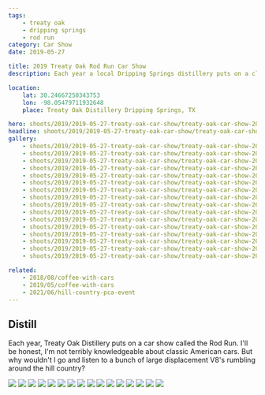 ```yaml
---
tags:
    - treaty oak
    - dripping springs
    - rod run
category: Car Show
date: 2019-05-27

title: 2019 Treaty Oak Rod Run Car Show
description: Each year a local Dripping Springs distillery puts on a classic car show. I profess to not know much about classic American cars, but it's a good excuse to snag some photos.

location:
    lat: 30.24667250343753
    lon: -98.05479711932648
    place: Treaty Oak Distillery Dripping Springs, TX

hero: shoots/2019/2019-05-27-treaty-oak-car-show/treaty-oak-car-show-2019_003
headline: shoots/2019/2019-05-27-treaty-oak-car-show/treaty-oak-car-show-2019_003
gallery:
    - shoots/2019/2019-05-27-treaty-oak-car-show/treaty-oak-car-show-2019_001
    - shoots/2019/2019-05-27-treaty-oak-car-show/treaty-oak-car-show-2019_002
    - shoots/2019/2019-05-27-treaty-oak-car-show/treaty-oak-car-show-2019_003
    - shoots/2019/2019-05-27-treaty-oak-car-show/treaty-oak-car-show-2019_004
    - shoots/2019/2019-05-27-treaty-oak-car-show/treaty-oak-car-show-2019_005
    - shoots/2019/2019-05-27-treaty-oak-car-show/treaty-oak-car-show-2019_006
    - shoots/2019/2019-05-27-treaty-oak-car-show/treaty-oak-car-show-2019_007
    - shoots/2019/2019-05-27-treaty-oak-car-show/treaty-oak-car-show-2019_008
    - shoots/2019/2019-05-27-treaty-oak-car-show/treaty-oak-car-show-2019_009
    - shoots/2019/2019-05-27-treaty-oak-car-show/treaty-oak-car-show-2019_010
    - shoots/2019/2019-05-27-treaty-oak-car-show/treaty-oak-car-show-2019_011
    - shoots/2019/2019-05-27-treaty-oak-car-show/treaty-oak-car-show-2019_012
    - shoots/2019/2019-05-27-treaty-oak-car-show/treaty-oak-car-show-2019_013
    - shoots/2019/2019-05-27-treaty-oak-car-show/treaty-oak-car-show-2019_014
    - shoots/2019/2019-05-27-treaty-oak-car-show/treaty-oak-car-show-2019_015
    - shoots/2019/2019-05-27-treaty-oak-car-show/treaty-oak-car-show-2019_016

related:
    - 2018/08/coffee-with-cars
    - 2019/05/coffee-with-cars
    - 2021/06/hill-country-pca-event
---
```



## Distill

Each year, Treaty Oak Distillery puts on a car show called the Rod Run. I'll be honest, I'm not terribly knowledgeable about classic American cars. But why wouldn't I go and listen to a bunch of large displacement V8's rumbling around the hill country?

<Gallery>
    <div class="grid grid-cols-12 gap-8">
        <Image src={frontmatter.gallery[0]} class="w-full h-full object-cover" figureClass="row-full" sizes="50vw" />
        <Image src={frontmatter.gallery[1]} class="w-full h-full object-cover" figureClass="row-half" sizes="50vw" />
        <Image src={frontmatter.gallery[2]} class="w-full h-full object-cover" figureClass="row-half" sizes="50vw" />
        <Image src={frontmatter.gallery[3]} class="w-full h-full object-cover" figureClass="row-full" sizes="50vw" />
        <Image src={frontmatter.gallery[4]} class="w-full h-full object-cover" figureClass="row-third" sizes="50vw" />
        <Image src={frontmatter.gallery[5]} class="w-full h-full object-cover" figureClass="row-third" sizes="50vw" />
        <Image src={frontmatter.gallery[6]} class="w-full h-full object-cover" figureClass="row-third" sizes="50vw" />
        <Image src={frontmatter.gallery[7]} class="w-full h-full object-cover" figureClass="row-full" sizes="50vw" />
        <Image src={frontmatter.gallery[8]} class="w-full h-full object-cover" figureClass="row-full" sizes="50vw" />
        <Image src={frontmatter.gallery[9]} class="w-full h-full object-cover" figureClass="row-half" sizes="50vw" />
        <Image src={frontmatter.gallery[10]} class="w-full h-full object-cover" figureClass="row-half" sizes="50vw" />
        <Image src={frontmatter.gallery[11]} class="w-full h-full object-cover" figureClass="row-full" sizes="50vw" />
        <Image src={frontmatter.gallery[12]} class="w-full h-full object-cover" figureClass="row-third" sizes="50vw" />
        <Image src={frontmatter.gallery[13]} class="w-full h-full object-cover" figureClass="row-third" sizes="50vw" />
        <Image src={frontmatter.gallery[14]} class="w-full h-full object-cover" figureClass="row-third" sizes="50vw" />
        <Image src={frontmatter.gallery[15]} class="w-full h-full object-cover" figureClass="row-full" sizes="50vw" />
    </div>
</Gallery>
